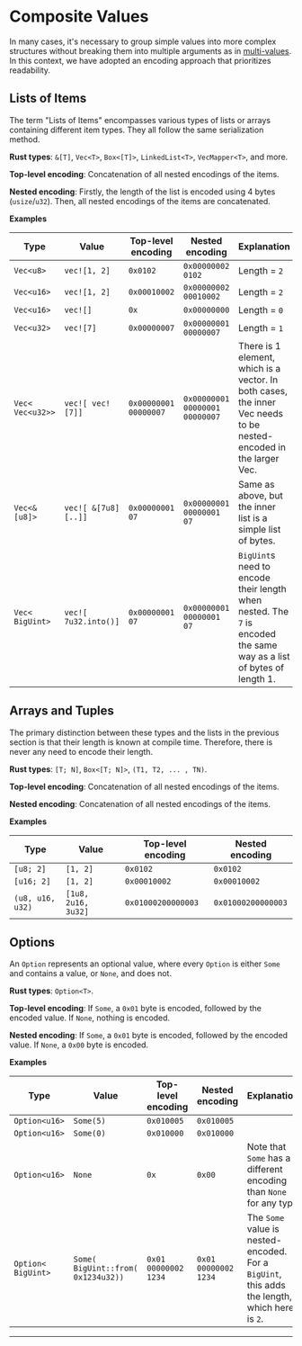 # Composite Values

In many cases, it's necessary to group simple values into more complex structures without breaking them into multiple arguments as in [multi-values](/smart-contracts/data/multi-values). In this context, we have adopted an encoding approach that prioritizes readability.

## Lists of Items

The term "Lists of Items" encompasses various types of lists or arrays containing different item types. They all follow the same serialization method.

**Rust types**: `&[T]`, `Vec<T>`, `Box<[T]>`, `LinkedList<T>`, `VecMapper<T>`, and more.

**Top-level encoding**: Concatenation of all nested encodings of the items.

**Nested encoding**: Firstly, the length of the list is encoded using 4 bytes (`usize`/`u32`). Then, all nested encodings of the items are concatenated.

**Examples**

| Type             | Value                | Top-level encoding    | Nested encoding                | Explanation                                                                                                         |
| ---------------- | -------------------- | --------------------- | ------------------------------ | ------------------------------------------------------------------------------------------------------------------- |
| `Vec<u8>`        | `vec![1, 2]`         | `0x0102`              | `0x00000002 0102`              | Length = `2`                                                                                                        |
| `Vec<u16>`       | `vec![1, 2]`         | `0x00010002`          | `0x00000002 00010002`          | Length = `2`                                                                                                        |
| `Vec<u16>`       | `vec![]`             | `0x`                  | `0x00000000`                   | Length = `0`                                                                                                        |
| `Vec<u32>`       | `vec![7]`            | `0x00000007`          | `0x00000001 00000007`          | Length = `1`                                                                                                        |
| `Vec< Vec<u32>>` | `vec![ vec![7]]`     | `0x00000001 00000007` | `0x00000001 00000001 00000007` | There is 1 element, which is a vector. In both cases, the inner Vec needs to be nested-encoded in the larger Vec.   |
| `Vec<&[u8]>`     | `vec![ &[7u8][..]]`  | `0x00000001 07`       | `0x00000001 00000001 07`       | Same as above, but the inner list is a simple list of bytes.                                                        |
| `Vec< BigUint>`  | `vec![ 7u32.into()]` | `0x00000001 07`       | `0x00000001 00000001 07`       | `BigUint`s need to encode their length when nested. The `7` is encoded the same way as a list of bytes of length 1. |

## Arrays and Tuples

The primary distinction between these types and the lists in the previous section is that their length is known at compile time. Therefore, there is never any need to encode their length.

**Rust types**: `[T; N]`, `Box<[T; N]>`, `(T1, T2, ... , TN)`.

**Top-level encoding**: Concatenation of all nested encodings of the items.

**Nested encoding**: Concatenation of all nested encodings of the items.

**Examples**

| Type             | Value               | Top-level encoding | Nested encoding    |
| ---------------- | ------------------- | ------------------ | ------------------ |
| `[u8; 2]`        | `[1, 2]`            | `0x0102`           | `0x0102`           |
| `[u16; 2]`       | `[1, 2]`            | `0x00010002`       | `0x00010002`       |
| `(u8, u16, u32)` | `[1u8, 2u16, 3u32]` | `0x01000200000003` | `0x01000200000003` |

## Options

An `Option` represents an optional value, where every `Option` is either `Some` and contains a value, or `None`, and does not.

**Rust types**: `Option<T>`.

**Top-level encoding**: If `Some`, a `0x01` byte is encoded, followed by the encoded value. If `None`, nothing is encoded.

**Nested encoding**: If `Some`, a `0x01` byte is encoded, followed by the encoded value. If `None`, a `0x00` byte is encoded.

**Examples**

| Type               | Value                              | Top-level encoding   | Nested encoding      | Explanation                                                                                   |
| ------------------ | ---------------------------------- | -------------------- | -------------------- | --------------------------------------------------------------------------------------------- |
| `Option<u16>`      | `Some(5)`                          | `0x010005`           | `0x010005`           |                                                                                               |
| `Option<u16>`      | `Some(0)`                          | `0x010000`           | `0x010000`           |                                                                                               |
| `Option<u16>`      | `None`                             | `0x`                 | `0x00`               | Note that `Some` has a different encoding than `None` for any type                            |
| `Option< BigUint>` | `Some( BigUint::from( 0x1234u32))` | `0x01 00000002 1234` | `0x01 00000002 1234` | The `Some` value is nested-encoded. For a `BigUint`, this adds the length, which here is `2`. |

---
